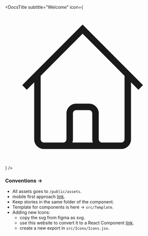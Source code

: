 
<Meta title="Introduction/Welcome" />

<DocsTitle
  subtitle="Welcome"
  icon={
    <svg
      xmlns="http://www.w3.org/2000/svg"
      className="h-6 w-6"
      fill="none"
      viewBox="0 0 24 24"
      stroke="currentColor"
      strokeWidth={2}
    >
      <path
        strokeLinecap="round"
        strokeLinejoin="round"
        d="M3 12l2-2m0 0l7-7 7 7M5 10v10a1 1 0 001 1h3m10-11l2 2m-2-2v10a1 1 0 01-1 1h-3m-6 0a1 1 0 001-1v-4a1 1 0 011-1h2a1 1 0 011 1v4a1 1 0 001 1m-6 0h6"
      />
    </svg>
  }
/>

### Conventions ->

- All assets goes to `/public/assets`.
- mobile first approach [link](https://developer.mozilla.org/en-US/docs/Web/Progressive_web_apps/Responsive/Mobile_first).
- Keep stories in the same folder of the component.
- Template for components is here -> `src/Template`.
- Adding new Icons:
  - copy the svg from figma as svg.
  - use this website to convert it to a React Component [link](https://svg2jsx.com/).
  - create a new export in `src/Icons/Icons.jsx`.
